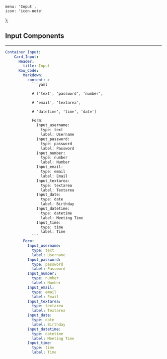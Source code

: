 
    menu: 'Input',
    icon: 'icon-note'
};


## Input Components

---

```yml ui
Container_Input:
    Card_Input:
      Header:
        title: Input
      Row_Code:
        Markdown:
          content: >
            ```yaml

            # ['text', 'password', 'number', 

            # 'email', 'textarea', 

            # 'datetime', 'time', 'date']

            Form:
              Input_username:
                type: text 
                label: Username
              Input_password:
                type: password 
                label: Password
              Input_number:
                type: number 
                label: Number
              Input_email:
                type: email 
                label: Email
              Input_textarea:
                type: textarea 
                label: Textarea
              Input_date:
                type: date 
                label: Birthday
              Input_datetime:
                type: datetime 
                label: Meeting Time
              Input_time:
                type: time 
                label: Time
            ```
        Form:
          Input_username:
            type: text
            label: Username
          Input_password:
            type: password
            label: Password
          Input_number:
            type: number
            label: Number
          Input_email:
            type: email
            label: Email
          Input_textarea:
            type: textarea
            label: Textarea
          Input_date:
            type: date
            label: Birthday
          Input_datetime:
            type: datetime
            label: Meeting Time
          Input_time:
            type: time
            label: Time
```